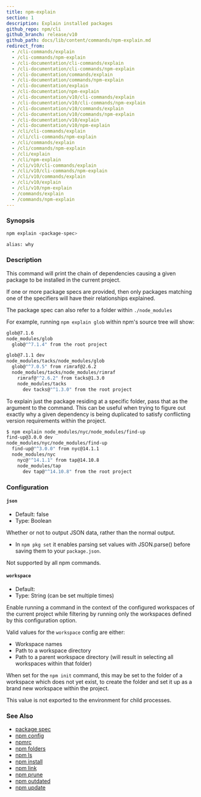 ```yaml
---
title: npm-explain
section: 1
description: Explain installed packages
github_repo: npm/cli
github_branch: release/v10
github_path: docs/lib/content/commands/npm-explain.md
redirect_from:
  - /cli-commands/explain
  - /cli-commands/npm-explain
  - /cli-documentation/cli-commands/explain
  - /cli-documentation/cli-commands/npm-explain
  - /cli-documentation/commands/explain
  - /cli-documentation/commands/npm-explain
  - /cli-documentation/explain
  - /cli-documentation/npm-explain
  - /cli-documentation/v10/cli-commands/explain
  - /cli-documentation/v10/cli-commands/npm-explain
  - /cli-documentation/v10/commands/explain
  - /cli-documentation/v10/commands/npm-explain
  - /cli-documentation/v10/explain
  - /cli-documentation/v10/npm-explain
  - /cli/cli-commands/explain
  - /cli/cli-commands/npm-explain
  - /cli/commands/explain
  - /cli/commands/npm-explain
  - /cli/explain
  - /cli/npm-explain
  - /cli/v10/cli-commands/explain
  - /cli/v10/cli-commands/npm-explain
  - /cli/v10/commands/explain
  - /cli/v10/explain
  - /cli/v10/npm-explain
  - /commands/explain
  - /commands/npm-explain
---
```


### Synopsis

```bash
npm explain <package-spec>

alias: why
```

### Description

This command will print the chain of dependencies causing a given package to be installed in the current project.

If one or more package specs are provided, then only packages matching one of the specifiers will have their relationships explained.

The package spec can also refer to a folder within `./node_modules`

For example, running `npm explain glob` within npm's source tree will show:

```bash
glob@7.1.6
node_modules/glob
  glob@"^7.1.4" from the root project

glob@7.1.1 dev
node_modules/tacks/node_modules/glob
  glob@"^7.0.5" from rimraf@2.6.2
  node_modules/tacks/node_modules/rimraf
    rimraf@"^2.6.2" from tacks@1.3.0
    node_modules/tacks
      dev tacks@"^1.3.0" from the root project
```

To explain just the package residing at a specific folder, pass that as the argument to the command. This can be useful when trying to figure out exactly why a given dependency is being duplicated to satisfy conflicting version requirements within the project.

```bash
$ npm explain node_modules/nyc/node_modules/find-up
find-up@3.0.0 dev
node_modules/nyc/node_modules/find-up
  find-up@"^3.0.0" from nyc@14.1.1
  node_modules/nyc
    nyc@"^14.1.1" from tap@14.10.8
    node_modules/tap
      dev tap@"^14.10.8" from the root project
```

### Configuration

#### `json`

- Default: false
- Type: Boolean

Whether or not to output JSON data, rather than the normal output.

- In `npm pkg set` it enables parsing set values with JSON.parse() before saving them to your `package.json`.

Not supported by all npm commands.

#### `workspace`

- Default:
- Type: String (can be set multiple times)

Enable running a command in the context of the configured workspaces of the current project while filtering by running only the workspaces defined by this configuration option.

Valid values for the `workspace` config are either:

- Workspace names
- Path to a workspace directory
- Path to a parent workspace directory (will result in selecting all workspaces within that folder)

When set for the `npm init` command, this may be set to the folder of a workspace which does not yet exist, to create the folder and set it up as a brand new workspace within the project.

This value is not exported to the environment for child processes.

### See Also

- [package spec](/cli/v10/using-npm/package-spec)
- [npm config](/cli/v10/commands/npm-config)
- [npmrc](/cli/v10/configuring-npm/npmrc)
- [npm folders](/cli/v10/configuring-npm/folders)
- [npm ls](/cli/v10/commands/npm-ls)
- [npm install](/cli/v10/commands/npm-install)
- [npm link](/cli/v10/commands/npm-link)
- [npm prune](/cli/v10/commands/npm-prune)
- [npm outdated](/cli/v10/commands/npm-outdated)
- [npm update](/cli/v10/commands/npm-update)
